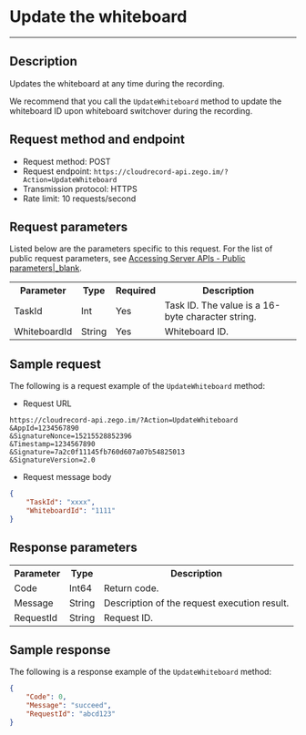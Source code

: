 # Update the whiteboard
---


## Description

Updates the whiteboard at any time during the recording.

We recommend that you call the `UpdateWhiteboard` method to update the whiteboard ID upon whiteboard switchover during the recording.

## Request method and endpoint

- Request method: POST
- Request endpoint: `https://cloudrecord-api.zego.im/?Action=UpdateWhiteboard`
- Transmission protocol: HTTPS
- Rate limit: 10 requests/second

## Request parameters

Listed below are the parameters specific to this request. For the list of public request parameters, see [Accessing Server APIs - Public parameters\|_blank](!Server_API_v2/Making_API_Requests#2_1).

<table>
  
  <tbody><tr>
    <th>Parameter</th>
    <th>Type</th>
    <th>Required</th>
    <th>Description</th>
  </tr>
  <tr>
    <td>TaskId</td>
    <td>Int</td>
    <td>Yes</td>
    <td>Task ID. The value is a 16-byte character string.</td>
  </tr>
  <tr>
    <td>WhiteboardId</td>
    <td>String</td>
    <td>Yes</td>
    <td>Whiteboard ID.</td>
  </tr>
</tbody></table>


## Sample request

The following is a request example of the `UpdateWhiteboard` method:
- Request URL  
```
https://cloudrecord-api.zego.im/?Action=UpdateWhiteboard
&AppId=1234567890
&SignatureNonce=15215528852396
&Timestamp=1234567890
&Signature=7a2c0f11145fb760d607a07b54825013
&SignatureVersion=2.0
```
- Request message body  
```json
{
	"TaskId": "xxxx",
	"WhiteboardId": "1111"
}
```

## Response parameters

<table>
  
  <tbody><tr>
    <th>Parameter</th>
    <th>Type</th>
    <th>Description</th>
  </tr>
  <tr>
    <td>Code</td>
    <td>Int64</td>
    <td>Return code.</td>
  </tr>
  <tr>
    <td>Message</td>
    <td>String</td>
    <td>Description of the request execution result.</td>
  </tr>
  <tr>
    <td>RequestId</td>
    <td>String</td>
    <td>Request ID.</td>
  </tr>
</tbody></table>


## Sample response

The following is a response example of the `UpdateWhiteboard` method:
```json
{
    "Code": 0,
    "Message": "succeed",
    "RequestId": "abcd123"
}
```
